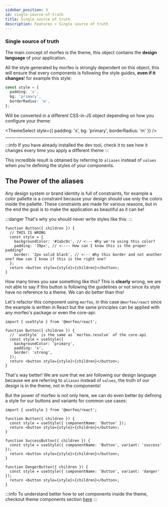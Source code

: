 ```yaml
---
sidebar_position: 3
id: single-source-of-truth
title: Single source of truth
description: Features > Single source of truth
---
```



### Single source of truth

The main concept of morfeo is the theme, this object contains the **design language** of your application.

All the style generated by morfeo is strongly dependent on this object, this will ensure that every components is following the style guides, **even if it changes**! for example this style:

```typescript title="morfeo style object"
const style = {
  padding: 's',
  bg: 'primary',
  borderRadius: 'm',
};
```

Will be converted in a different CSS-in-JS object depending on how you configure your theme:

<ThemeSelect style={{ padding: 's', bg: 'primary', borderRadius: 'm' }} />

---

:::info
If you have already installed the dev tool, check it to see how it changes every time you apply a different theme
:::

This incredible result is obtained by referring to `aliases` instead of `values` when you're defining the styles of your components.

## The Power of the aliases

Any design system or brand identity is full of constraints, for example a color pallette is a constraint because your design should use only the colors inside the pallette.
These constraints are made for various reasons, but in the end the goal is to make the application as beautiful as it can be!

:::danger
That's why you should never write styles like this:
:::

```tsx {3-7}
function Button({ children }) {
  // THIS IS WRONG
  const style = {
    backgroundColor: '#1abc9c', // <--- Why we're using this color?
    padding: '39px', // <---- How can I know this is the proper padding?
    border: '2px solid black', // <--- Why this border and not another one? How can I know if this is the right one?
  };
  return <button style={style}>{children}</button>;
}
```

How many times you saw something like this? This is **clearly** wrong, we are not able to say if this button is following the guidelines or not since its style have no reference to a theme.
We can do better than this!

Let's refactor this component using `morfeo`, in this case `@morfeo/react` since the example is written in React but the same principles can be applied with any morfeo's package or even the core-api:

```tsx {1,5-9}
import { useStyle } from '@morfeo/react';

function Button({ children }) {
  // `useStyle` is the same as `morfeo.resolve` of the core-api
  const style = useStyle({
    backgroundColor: 'primary',
    padding: 's',
    border: 'strong',
  });
  return <button style={style}>{children}</button>;
}
```

That's way better! We are sure that we are following our design language because we are referring to `aliases` instead of `values`,
the truth of our design is in the theme, not in the components!

But the power of morfeo is not only here, we can do even better by defining a style for our buttons and variants for common use cases:

```tsx {4,9,14}
import { useStyle } from '@morfeo/react';

function Button({ children }) {
  const style = useStyle({ componentName: 'Button' });
  return <button style={style}>{children}</button>;
}

function SuccessButton({ children }) {
  const style = useStyle({ componentName: 'Button', variant: 'success' });
  return <button style={style}>{children}</button>;
}

function DangerButton({ children }) {
  const style = useStyle({ componentName: 'Button', variant: 'danger' });
  return <button style={style}>{children}</button>;
}
```

:::info
To understand better how to set components inside the theme, checkout theme components section [here](../theme-specification.mdx#components)
:::
